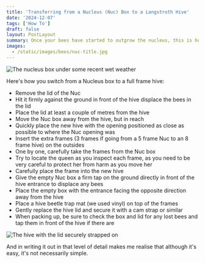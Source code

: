 ```yaml
---
title: 'Transferring from a Nucleus (Nuc) Box to a Langstroth Hive'
date: '2024-12-07'
tags: ['How To']
draft: false
layout: PostLayout
summary: Once your bees have started to outgrow the nucleus, this is how to transfer your bees to a Langstroth hive 
images:
  - /static/images/bees/nuc-title.jpg
---
```


![The nucleus box under some recent wet weather](/static/images/bees/nuc.jpg)

Here's how you switch from a Nucleus box to a full frame hive:

* Remove the lid of the Nuc
* Hit it firmly against the ground in front of the hive displace the bees in the lid
* Place the lid at least a couple of metres from the hive
* Move the Nuc box away from the hive, but in reach
* Quickly place the new hive with the opening positioned as close as possible to where the Nuc opening was
* Insert the extra frames (3 frames if going from a 5 frame Nuc to an 8 frame hive) on the outsides
* One by one, carefully take the frames from the Nuc box
* Try to locate the queen as you inspect each frame, as you need to be very careful to protect her from harm as you move her
* Carefully place the frame into the new hive
* Give the empty Nuc box a firm tap on the ground directly in front of the hive entrance to displace any bees
* Place the empty box with the entrance facing the opposite direction away from the hive
* Place a hive beetle trap mat (we used vinyl) on top of the frames
* Gently replace the hive lid and secure it with a cam strap or similar
* When packing up, be sure to check the box and lid for any lost bees and tap them in front of the hive if there are

![The hive with the lid securely strapped on](/static/images/bees/hive-strapped.jpg)

And in writing it out in that level of detail makes me realise that although it's easy, it's not necessarily simple. 